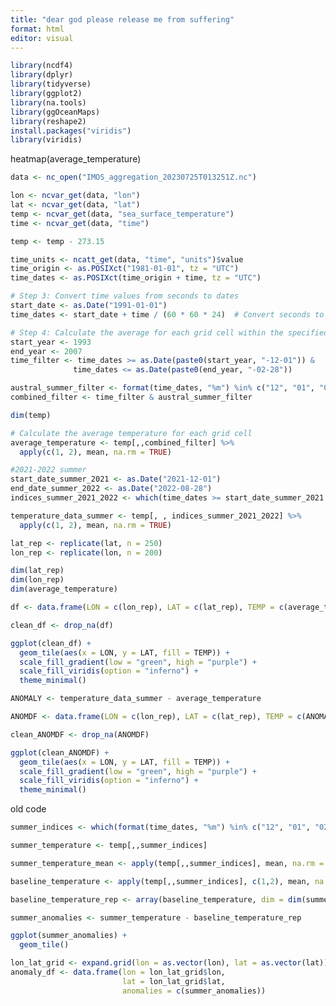 ```yaml
---
title: "dear god please release me from suffering"
format: html
editor: visual
---
```


```r
library(ncdf4)
library(dplyr)
library(tidyverse)
library(ggplot2)
library(na.tools)
library(ggOceanMaps)
library(reshape2)
install.packages("viridis")
library(viridis)
```

heatmap(average_temperature)

```r
data <- nc_open("IMOS_aggregation_20230725T013251Z.nc")

lon <- ncvar_get(data, "lon")
lat <- ncvar_get(data, "lat")
temp <- ncvar_get(data, "sea_surface_temperature")
time <- ncvar_get(data, "time")

temp <- temp - 273.15

time_units <- ncatt_get(data, "time", "units")$value
time_origin <- as.POSIXct("1981-01-01", tz = "UTC")
time_dates <- as.POSIXct(time_origin + time, tz = "UTC")

# Step 3: Convert time values from seconds to dates
start_date <- as.Date("1991-01-01")
time_dates <- start_date + time / (60 * 60 * 24)  # Convert seconds to days

# Step 4: Calculate the average for each grid cell within the specified time range and for austral summer months
start_year <- 1993
end_year <- 2007
time_filter <- time_dates >= as.Date(paste0(start_year, "-12-01")) &
              time_dates <= as.Date(paste0(end_year, "-02-28"))

austral_summer_filter <- format(time_dates, "%m") %in% c("12", "01", "02", "03", "04", "05", "06", "07", "08")
combined_filter <- time_filter & austral_summer_filter

dim(temp)

# Calculate the average temperature for each grid cell
average_temperature <- temp[,,combined_filter] %>%
  apply(c(1, 2), mean, na.rm = TRUE)

#2021-2022 summer
start_date_summer_2021 <- as.Date("2021-12-01")
end_date_summer_2022 <- as.Date("2022-08-28")
indices_summer_2021_2022 <- which(time_dates >= start_date_summer_2021 & time_dates <= end_date_summer_2022)

temperature_data_summer <- temp[, , indices_summer_2021_2022] %>%
  apply(c(1, 2), mean, na.rm = TRUE)

lat_rep <- replicate(lat, n = 250)
lon_rep <- replicate(lon, n = 200)

dim(lat_rep)
dim(lon_rep)
dim(average_temperature)

df <- data.frame(LON = c(lon_rep), LAT = c(lat_rep), TEMP = c(average_temperature))

clean_df <- drop_na(df)

ggplot(clean_df) +
  geom_tile(aes(x = LON, y = LAT, fill = TEMP)) +
  scale_fill_gradient(low = "green", high = "purple") +
  scale_fill_viridis(option = "inferno") +
  theme_minimal()

ANOMALY <- temperature_data_summer - average_temperature

ANOMDF <- data.frame(LON = c(lon_rep), LAT = c(lat_rep), TEMP = c(ANOMALY))

clean_ANOMDF <- drop_na(ANOMDF)

ggplot(clean_ANOMDF) +
  geom_tile(aes(x = LON, y = LAT, fill = TEMP)) +
  scale_fill_gradient(low = "green", high = "purple") +
  scale_fill_viridis(option = "inferno") +
  theme_minimal()
```

old code

```r
summer_indices <- which(format(time_dates, "%m") %in% c("12", "01", "02"))

summer_temperature <- temp[,,summer_indices]

summer_temperature_mean <- apply(temp[,,summer_indices], mean, na.rm = T)

baseline_temperature <- apply(temp[,,summer_indices], c(1,2), mean, na.rm = T)

baseline_temperature_rep <- array(baseline_temperature, dim = dim(summer_temperature))

summer_anomalies <- summer_temperature - baseline_temperature_rep

ggplot(summer_anomalies) + 
  geom_tile()

lon_lat_grid <- expand.grid(lon = as.vector(lon), lat = as.vector(lat))
anomaly_df <- data.frame(lon = lon_lat_grid$lon,
                         lat = lon_lat_grid$lat,
                         anomalies = c(summer_anomalies))
```
